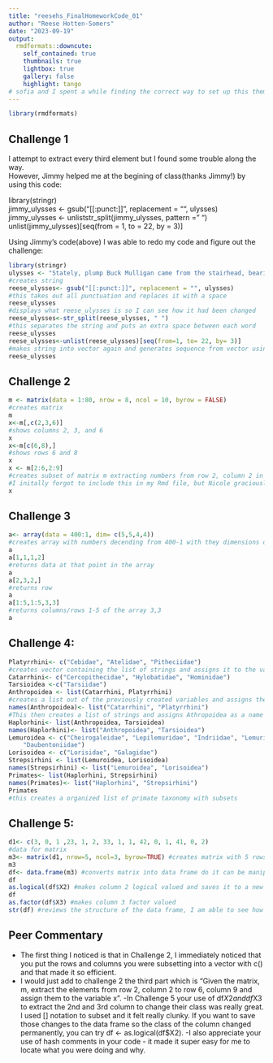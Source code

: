 ```yaml
---
title: "reesehs_FinalHomeworkCode_01"
author: "Reese Hotten-Somers"
date: "2023-09-19"
output:
  rmdformats::downcute:
    self_contained: true
    thumbnails: true
    lightbox: true
    gallery: false
    highlight: tango
# sofia and I spent a while finding the correct way to set up this theme, but it is so cute!
---
```


```r
library(rmdformats)
```

## Challenge 1

I attempt to extract every third element but I found some trouble along the way.  
However, Jimmy helped me at the begining of class(thanks Jimmy!) by using this code:  

library(stringr)  
jimmy_ulysses <- gsub("[[:punct:]]", replacement = "", ulysses)  
jimmy_ulysses <- unliststr_split(jimmy_ulysses, pattern = " ")  
unlist(jimmy_ulysses)[seq(from = 1, to = 22, by = 3)]  

Using Jimmy's code(above) I was able to redo my code and figure out the challenge:  
```r
library(stringr)
ulysses <- "Stately, plump Buck Mulligan came from the stairhead, bearing a bowl of lather on which a mirror and a razor lay crossed."
#creates string 
reese_ulysses<- gsub("[[:punct:]]", replacement = "", ulysses)
#this takes out all punctuation and replaces it with a space
reese_ulysses
#displays what reese_ulysses is so I can see how it had been changed
reese_ulysses<-str_split(reese_ulysses, " ")
#this separates the string and puts an extra space between each word
reese_ulysses
reese_ulysses<-unlist(reese_ulysses)[seq(from=1, to= 22, by= 3)]
#makes string into vector again and generates sequence from vector using every 3 words
reese_ulysses
```


## Challenge 2
```r
m <- matrix(data = 1:80, nrow = 8, ncol = 10, byrow = FALSE)
#creates matrix
m
x<-m[,c(2,3,6)]
#shows columns 2, 3, and 6
x
x<-m[c(6,8),]
#shows rows 6 and 8
x
x <- m[2:6,2:9]
#creates subset of matrix m extracting numbers from row 2, column 2 in the matrix to row 6, column 9.
#I initally forgot to include this in my Rmd file, but Nicole graciously reminded me to do it! Thank you :))
x
```



## Challenge 3
```r
a<- array(data = 400:1, dim= c(5,5,4,4))
#creates array with numbers decending from 400-1 with they dimensions of 5,5,4,4
a 
a[1,1,1,2]
#returns data at that point in the array
a
a[2,3,2,]
#returns row
a
a[1:5,1:5,3,3]
#returns columns/rows 1-5 of the array 3,3
a
```


## Challenge 4:
```r
Platyrrhini<- c("Cebidae", "Atelidae", "Pitheciidae")
#creates vector containing the list of strings and assigns it to the variable Platyrrhini(this is repeated many times for different taxonomies)
Catarrhini<- c("Cercopithecidae", "Hylobatidae", "Hominidae")
Tarsioidea <-c("Tarsiidae")
Anthropoidea <- list(Catarrhini, Platyrrhini)
#creates a list out of the previously created variables and assigns the list to another variable(Anthropoidea)
names(Anthropoidea)<- list("Catarrhini", "Platyrrhini")
#This then creates a list of strings and assigns Athropoidea as a name as the variable to the list of strings(process repeated more below) 
Haplorhini<- list(Anthropoidea, Tarsioidea)
names(Haplorhini)<- list("Anthropoidea", "Tarsioidea")
Lemuroidea <- c("Cheirogaleidae", "Lepilemuridae", "Indriidae", "Lemuridae",
    "Daubentoniidae")
Lorisoidea <- c("Lorisidae", "Galagidae")
Strepsirhini <- list(Lemuroidea, Lorisoidea)
names(Strepsirhini) <- list("Lemuroidea", "Lorisoidea")
Primates<- list(Haplorhini, Strepsirhini)
names(Primates)<- list("Haplorhini", "Strepsirhini")
Primates
#this creates a organized list of primate taxonomy with subsets 
```



## Challenge 5:
```r
d1<- c(3, 0, 1 ,23, 1, 2, 33, 1, 1, 42, 0, 1, 41, 0, 2) 
#data for matrix
m3<- matrix(d1, nrow=5, ncol=3, byrow=TRUE) #creates matrix with 5 rows/3 colums using d1 as data
m3
df<- data.frame(m3) #converts matrix into data frame do it can be manipulated differently
df
as.logical(df$X2) #makes column 2 logical valued and saves it to a new data frame
df
as.factor(df$X3) #makes column 3 factor valued
str(df) #reviews the structure of the data frame, I am able to see how the second column is not logical values using 0 and 1(for false and true of course) and column 3 is assigned levels(factor values)
```

## Peer Commentary
- The first thing I noticed is that in Challenge 2, I immediately noticed that  you put the rows and columns you were subsetting into a vector with c() and that made it so efficient.
- I would just add to challenge 2 the third part which is "Given the matrix, m, extract the elements from row 2, column 2 to row 6, column 9 and assign them to the variable x".
-In Challenge 5 your use of df$X2 and df$X3 to extract the 2nd and 3rd column to change their class was really great. I used [] notation to subset and it felt really clunky. If you want to save those changes to the data frame so the class of the column changed permanently, you can try df <- as.logical(df$X2).
-I also appreciate your use of hash comments in your code - it made it super easy for me to locate what you were doing and why.